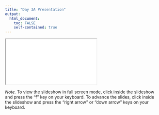```yaml
---
title: "Day 3A Presentation"
output: 
  html_document:
    toc: FALSE
    self-contained: true
---
```


<iframe class="slide-deck" src="slides/slides_3a.html" title="Day 3A Presentation"></iframe>

*Note.* To view the slideshow in full screen mode, click inside the slideshow and press the "f" key on your keyboard. To advance the slides, click inside the slideshow and press the "right arrow" or "down arrow" keys on your keyboard.
